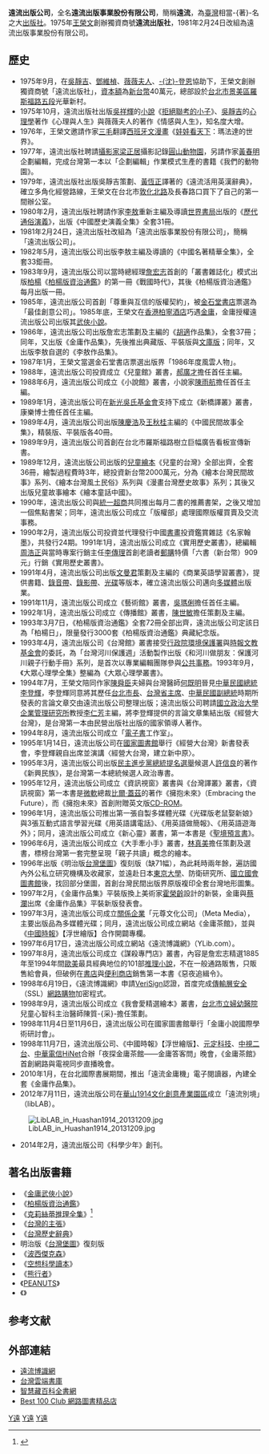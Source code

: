 {{Refimprove|time=2021-09-02}}
{{Infobox Company 
| company_name = 遠流出版事業股份有限公司
| company_name_en = Yuan-Liou Publishing Co., Ltd.
| company_logo = 檔案:Logo ylib.jpg
| company_type = [[股份有限公司|股份有限公司]]
| company_slogan = 
| market_information = 
| local_code_name = TW
| local_code = 05026438
| foundation = 1981年2月24日（公司化）
| location = {{ROC}}<br>[[臺北市|臺北市]][[中山區_(臺北市)|中山區]]中山北路一段11號13樓
| founder = 王榮文
| key_people = [[董事長|董事長]]：王榮文
| industry = 出版業
| products = 人文社會和自然科學等各種圖書
| capital = [[新臺幣|新臺幣]]200,373,750元（2021年8月）
| revenue = 
| operating_income = 
| net_income = 
| num_employees = 
| accounting_period = 
| parent = 
| subsid = 智慧藏學習科技股份有限公司<br>台灣文創發展股份有限公司
| homepage = http://www.ylib.com/ 
| footnotes = 
| width = 
}}

'''遠流出版公司'''，全名'''遠流出版事業股份有限公司'''，簡稱'''遠流'''，為[[臺灣|臺灣]]相當-{著}-名之大[[出版社|出版社]]。1975年[[王榮文|王榮文]]創辦獨資商號'''遠流出版社'''，1981年2月24日改組為遠流出版事業股份有限公司。

==歷史==
*1975年9月，在[[吳靜吉|吳靜吉]]、[[鄧維楨|鄧維楨]]、[[薇薇夫人|薇薇夫人]]、[[沈登恩|-{沈}-登恩]]協助下，王榮文創辦獨資商號「遠流出版社」，[[資本額|資本額]]為[[新台幣|新台幣]]40萬元，總部設於[[台北市|台北市]][[景美區|景美區]][[羅斯福路_(台北市)|羅斯福路五段]]光華新村。
*1975年10月，遠流出版社出版[[吳祥輝|吳祥輝]]的[[小說|小說]]《[[拒絕聯考的小子|拒絕聯考的小子]]》、[[吳靜吉|吳靜吉]]的[[心理學|心理學]]著作《心理與人生》與薇薇夫人的著作《情感與人生》，知名度大增。
*1976年，王榮文邀請作家[[三毛_(作家)|三毛]]翻譯[[西班牙文|西班牙文]][[漫畫|漫畫]]《[[娃娃看天下|娃娃看天下]]：瑪法達的世界》。
*1977年，遠流出版社聘請[[攝影家|攝影家]][[梁正居|梁正居]]攝影記錄[[圓山動物園|圓山動物園]]，另請作家[[黃春明|黃春明]]企劃編輯，完成台灣第一本以「企劃編輯」作業模式生產的書籍《我們的動物園》。
*1979年，遠流出版社出版吳靜吉策劃、[[黃恆正|黃恆正]]譯著的《遠流活用英漢辭典》，確立多角化經營路線，王榮文在台北市[[敦化北路|敦化北路]]及長春路口買下了自己的第一間辦公室。
*1980年2月，遠流出版社聘請作家[[李敖|李敖]]重新主編及導讀[[世界書局|世界書局]]出版的《[[歷代通俗演義|歷代通俗演義]]》，出版《中國歷史演義全集》全套31冊。
*1981年2月24日，遠流出版社改組為「遠流出版事業股份有限公司」，簡稱「遠流出版公司」。
*1982年5月，遠流出版公司出版李敖主編及導讀的《中國名著精華全集》，全套33鉅冊。
*1983年9月，遠流出版公司以當時總經理[[詹宏志|詹宏志]]首創的「叢書雜誌化」模式出版[[柏楊|柏楊]]《[[柏楊版資治通鑑|柏楊版資治通鑑]]》的第一冊《戰國時代》，其後《柏楊版資治通鑑》每月出版一冊。
*1985年，遠流出版公司首創「尊重與互信的版權契約」，被[[金石堂書店|金石堂書店]]票選為「最佳創意公司」。1985年底，王榮文在[[香港|香港]][[柏寧酒店|柏寧酒店]]巧遇[[金庸|金庸]]，金庸授權遠流出版公司出版其[[武俠小說|武俠小說]]。
*1986年，遠流出版公司出版詹宏志策劃及主編的《[[胡適|胡適]]作品集》，全套37冊；同年，又出版《金庸作品集》，先後推出典藏版、平裝版與[[文庫版|文庫版]]；同年，又出版李敖自選的《李敖作品集》。
*1987年1月，王榮文當選金石堂書店票選出版界「1986年度風雲人物」。
*1988年，遠流出版公司投資成立《兒童館》叢書，[[郝廣才|郝廣才]]擔任首任主編。
*1988年6月，遠流出版公司成立《小說館》叢書，小說家[[陳雨航|陳雨航]]擔任首任主編。
*1989年1月，遠流出版公司在[[新光吳氏基金會|新光吳氏基金會]]支持下成立《新橋譯叢》叢書，康樂博士擔任首任主編。
*1989年4月，遠流出版公司出版[[陳慶浩|陳慶浩]]及[[王秋桂|王秋桂]]主編的《中國民間故事全集》，精裝版、平裝版各40冊。
*1989年9月，遠流出版公司首創在台北市羅斯福路樹立巨幅廣告看板宣傳新書。
*1989年12月，遠流出版公司出版的[[兒童|兒童]][[繪本|繪本]]《兒童的台灣》全部出齊，全套36冊，繪製過程費時3年，總投資新台幣2000萬元，分為《繪本台灣民間故事》系列、《繪本台灣風土民俗》系列與《漫畫台灣歷史故事》系列；其後又出版兒童故事繪本《繪本童話中國》。
*1990年，遠流出版公司與[[統一超商|統一超商]]共同推出每月二書的推薦書架，之後又增加一個焦點書架；同年，遠流出版公司成立「版權部」處理國際版權買賣及交流事務。
*1990年2月，遠流出版公司投資並代理發行中國[[書畫|書畫]]投資鑑賞雜誌《名家翰墨》，共發行24期。1991年1月，遠流出版公司成立《實用歷史叢書》，總編輯[[周浩正|周浩正]]與當時專案行銷主任[[李傳理|李傳理]]首創老讀者[[郵購|郵購]]特價「六書（新台幣）909元」行銷《實用歷史叢書》。
*1991年4月，遠流出版公司出版[[文曼君|文曼君]]策劃及主編的《商業英語學習叢書》，提供書籍、[[錄音帶|錄音帶]]、[[錄影帶|錄影帶]]、[[光碟|光碟]]等版本，確立遠流出版公司邁向[[多媒體|多媒體]]出版業。
*1991年11月，遠流出版公司成立《藝術館》叢書，[[吳瑪俐|吳瑪俐]]擔任首任主編。
*1992年1月，遠流出版公司成立《傳播館》叢書，[[陳世敏|陳世敏]]擔任策劃及主編。
*1993年3月7日，《柏楊版資治通鑑》全套72冊全部出齊，遠流出版公司定該日為「柏楊日」，限量發行3000套《柏楊版資治通鑑》典藏紀念版。
*1993年4月，遠流出版公司《台灣館》叢書接受[[行政院環境保護署|行政院環境保護署]]與[[時報文教基金會|時報文教基金會]]的委託，為「台灣河川保護週」活動製作出版《和河川做朋友：保護河川親子行動手冊》系列，是首次以專業編輯團隊參與[[公共事務|公共事務]]。1993年9月，《大眾心理學全集》整編為《大眾心理學叢書》。
*1994年7月，王榮文陪同作家[[陳舜臣|陳舜臣]]夫婦與台灣醫師[[何既明|何既明]]晉見[[中華民國總統|中華民國總統]][[李登輝|李登輝]]，李登輝同意將其歷任[[台北市長|台北市長]]、[[台灣省主席|台灣省主席]]、[[中華民國副總統|中華民國副總統]]時期所發表的言論文章交由遠流出版公司整理出版；遠流出版公司聘請[[國立政治大學|國立政治大學]][[企業管理|企業管理]][[研究所|研究所]]教授[[李仁芳|李仁芳]]主編，將李登輝提供的言論文章集結出版《經營大台灣》，是台灣第一本由民營出版社出版的國家領導人著作。
*1994年8月，遠流出版公司成立「[[電子書|電子書]]工作室」。
*1995年1月14日，遠流出版公司在[[國家圖書館_(中華民國)|國家圖書館]]舉行《經營大台灣》新書發表會，李登輝親自出席並演講〈經營大台灣，建立新中原〉。
*1995年3月，遠流出版公司出版[[民主進步黨|民主進步黨]][[1995年民主進步黨總統提名選舉|總統提名選舉]]候選人[[許信良|許信良]]的著作《新興民族》，是台灣第一本總統候選人政治專書。
*1995年12月，遠流出版公司成立《資訊視窗》叢書與《台灣譯叢》叢書，《資訊視窗》第一本書是[[微軟|微軟]]總裁[[比爾·蓋茲|比爾·蓋茲]]的著作《擁抱未來》（Embracing the Future），而《擁抱未來》首創附贈英文版[[CD-ROM|CD-ROM]]。
*1996年1月，遠流出版公司推出第一張自製多媒體光碟《光碟版老鼠娶新娘》與3張互動式語言學習光碟《用英語講電話》、《用英語做簡報》、《用英語遊海外》；同月，遠流出版公司成立《新心靈》叢書，第一本書是《[[聖境預言書|聖境預言書]]》。
*1996年6月，遠流出版公司成立《大手牽小手》叢書，[[林真美|林真美]]擔任策劃及選書，標榜台灣第一套完整呈現「親子共讀」概念的繪本。
*1996年出版《明治版[[台灣堡圖|台灣堡圖]]》復刻版（缺71幅），為此耗時兩年餘，遍訪國內外公私立研究機構及收藏家，並遠赴日本[[東京大學|東京大學]]、防衛研究所、[[國立國會圖書館|國立國會圖書館]]後，找回部分堡圖，首創台灣民間出版界原版複印全套台灣地形圖集。
*1997年2月，《金庸作品集》平裝版換上美術家[[霍榮齡|霍榮齡]]設計的新裝，金庸與[[蔡瀾|蔡瀾]]出席《金庸作品集》平裝新版發表會。
*1997年3月，遠流出版公司成立[[關係企業|關係企業]]「元尊文化公司」（Meta Media），主要出版品為多媒體光碟；同月，遠流出版公司成立網站《金庸茶館》，並與《[[中國時報|中國時報]]》【浮世繪版】合作開闢專欄。
*1997年6月17日，遠流出版公司成立網站《遠流博識網》（YLib.com）。
*1997年8月，遠流出版公司成立《謀殺專門店》叢書，內容是詹宏志精選1885年至1994年間[[歐美|歐美]]最具經典地位的101部[[推理小說|推理小說]]，不在一般通路販售，只販售給會員，但破例在[[書店|書店]]與[[便利商店|便利商店]]銷售第一本書《惡夜追緝令》。
*1998年6月19日，《遠流博識網》申請[[VeriSign|VeriSign]]認證，首度完成[[傳輸層安全|傳輸層安全]]（SSL）[[網路購物|網路購物]]加密程式。
*1998年9月，遠流出版公司成立《我會愛精選繪本》叢書，[[台北市立婦幼醫院|台北市立婦幼醫院]]兒童心智科主治醫師陳質-{采}-擔任策劃。
*1998年11月4日至11月6日，遠流出版公司在國家圖書館舉行「金庸小說國際學術研討會」。
*1998年11月7日，遠流出版公司、《中國時報》【浮世繪版】、[[元定科技|元定科技]]、[[中視二台|中視二台]]、[[中華電信|中華電信]][[HiNet|HiNet]]合辦「夜探金庸茶館——金庸答客問」晚會，《金庸茶館》首創網路與電視同步直播晚會。
*2010年1月，在台北國際書展期間，推出「遠流金庸機」電子閱讀器，內建全套《金庸作品集》。
*2012年7月11日，遠流出版公司在[[華山1914文化創意產業園區|華山1914文化創意產業園區]]成立「遠流別境」（libLAB）。
[[File:LibLAB_in_Huashan1914_20131209.jpg|thumb]]
*2014年2月，遠流出版公司《科學少年》創刊。

==著名出版書籍==
*《[[金庸武俠小說|金庸武俠小說]]》
*《[[柏楊版資治通鑑|柏楊版資治通鑑]]》
*《[[阿嘉莎·克莉絲蒂|克莉絲蒂推理全集]]》<ref>{{Cite web |url=https://www.ylib.com/hotsale/christie2002/index.asp |title=存档副本 |access-date=2019-03-12 |archive-date=2021-04-26 |archive-url=https://web.archive.org/web/20210426223059/https://www.ylib.com/hotsale/christie2002/index.asp |dead-url=no }}</ref>
*《[[台灣的主張|台灣的主張]]》
*《[[台灣歷史辭典|台灣歷史辭典]]》
*明治版《[[台灣堡圖|台灣堡圖]]》復刻版
*《[[波西傑克森|波西傑克森]]》
*《[[空想科學讀本|空想科學讀本]]》
*《[[熊行者|熊行者]]》
*《[[PEANUTS|PEANUTS]]》
*《{{黃金時期}}》

== 参考文献 ==
{{Reflist}}

==外部連結==
*[http://www.ylib.com/ 遠流博識網] {{Wayback|url=http://www.ylib.com/ |date=20070117072325 }}
*[http://www.ebook.com.tw/ 台灣雲端書庫] {{Wayback|url=http://www.ebook.com.tw/ |date=20140216143328 }}
*[http://www.wordpedia.com/ 智慧藏百科全書網] {{Wayback|url=http://www.wordpedia.com/ |date=20170621081941 }}
*[http://www.best100club.com/ Best 100 Club 網路圖書精品店] {{Wayback|url=http://www.best100club.com/ |date=20210518034611 }}

[[Category:臺灣出版社|Y遠]]
[[Category:總部位於臺北市中正區的工商業機構|Y遠]]
[[Category:1975年成立的公司|Y遠]]